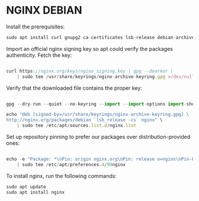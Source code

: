 # NGINX DEBIAN

Install the prerequisites:

```js copy
sudo apt install curl gnupg2 ca-certificates lsb-release debian-archive-keyring
```

Import an official nginx signing key so apt could verify the packages authenticity. Fetch the key:

```js copy

curl https://nginx.org/keys/nginx_signing.key | gpg --dearmor \
    | sudo tee /usr/share/keyrings/nginx-archive-keyring.gpg >/dev/null

```


Verify that the downloaded file contains the proper key:

```js copy

gpg --dry-run --quiet --no-keyring --import --import-options import-show /usr/share/keyrings/nginx-archive-keyring.gpg

```


```js copy
echo "deb [signed-by=/usr/share/keyrings/nginx-archive-keyring.gpg] \
http://nginx.org/packages/debian `lsb_release -cs` nginx" \
    | sudo tee /etc/apt/sources.list.d/nginx.list
```

Set up repository pinning to prefer our packages over distribution-provided ones:
```js copy

echo -e "Package: *\nPin: origin nginx.org\nPin: release o=nginx\nPin-Priority: 900\n" \
    | sudo tee /etc/apt/preferences.d/99nginx
```

To install nginx, run the following commands:

```js copy
sudo apt update
sudo apt install nginx
```
